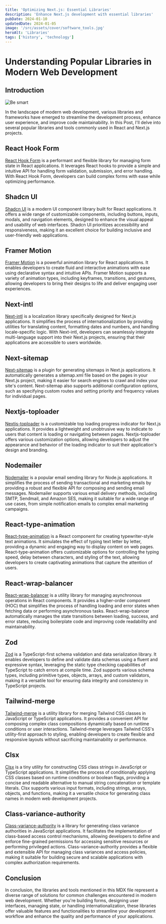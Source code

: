 ```yaml
---
title: 'Optimizing Next.js: Essential Libraries'
description: 'Enhance Next.js development with essential libraries'
pubDate: 2024-01-10
updatedDate: 2024-01-05
image: '/src/assets/cover/software_tools.jpg'
heroAlt: 'Libraries'
tags: ['history', 'technology']
---
```


# Understanding Popular Libraries in Modern Web Development

## Introduction

![Be smart](https://img.freepik.com/free-vector/visionary-technology-concept-illustration_114360-4724.jpg?w=740&t=st=1709481171~exp=1709481771~hmac=abc6b909fe8f462318954c4a197444fbc638277955891d9c5848acf23ca49337)

In the landscape of modern web development, various libraries and frameworks have emerged to streamline
the development process, enhance user experience, and improve code maintainability.
In this Post, I'll delve into several popular libraries and tools commonly used
in React and Next.js projects.

## React Hook Form

[React Hook Form](https://react-hook-form.com/) is a performant and flexible library for managing
form state in React applications. It leverages React hooks to provide a simple and intuitive API
for handling form validation, submission, and error handling. With React Hook Form, developers
can build complex forms with ease while optimizing performance.

## Shadcn UI

[Shadcn UI](https://shadcn.com/) is a modern UI component library built for React applications.
It offers a wide range of customizable components, including buttons, inputs, modals, and navigation
elements, designed to enhance the visual appeal and usability of web interfaces. Shadcn UI prioritizes
accessibility and responsiveness, making it an excellent choice for building inclusive and
user-friendly web applications.

## Framer Motion

[Framer Motion](https://www.framer.com/motion/) is a powerful animation library for React applications.
It enables developers to create fluid and interactive animations with ease using declarative syntax
and intuitive APIs. Framer Motion supports a variety of animation types, including keyframes,
transitions, and gestures, allowing developers to bring their designs to life and deliver
engaging user experiences.

## Next-intl

[Next-intl](https://github.com/vinissimus/next-intl) is a localization library specifically
designed for Next.js applications. It simplifies the process of internationalization by providing
utilities for translating content, formatting dates and numbers, and handling locale-specific
logic. With Next-intl, developers can seamlessly integrate multi-language support into their
Next.js projects, ensuring that their applications are accessible to users worldwide.

## Next-sitemap

[Next-sitemap](https://github.com/iamvishnusankar/next-sitemap) is a plugin for generating sitemaps
in Next.js applications. It automatically generates a sitemap.xml file based on the pages in your
Next.js project, making it easier for search engines to crawl and index your site's content.
Next-sitemap also supports additional configuration options, such as specifying custom
routes and setting priority and frequency values for individual pages.

## Nextjs-toploader

[Nextjs-toploader](https://github.com/amirsanni/nextjs-toploader) is a customizable top loading progress
indicator for Next.js applications. It provides a lightweight and unobtrusive way to indicate to users
that content is loading or navigating between pages. Nextjs-toploader offers various customization
options, allowing developers to adjust the appearance and behavior of the loading indicator to
suit their application's design and branding.

## Nodemailer

[Nodemailer](https://nodemailer.com/about/) is a popular email sending library for Node.js applications.
It simplifies the process of sending transactional and marketing emails by providing a robust and
flexible API for composing and sending email messages. Nodemailer supports various email delivery
methods, including SMTP, Sendmail, and Amazon SES, making it suitable for a wide range of use cases,
from simple notification emails to complex email marketing campaigns.

## React-type-animation

[React-type-animation](https://github.com/jstejada/react-type-animation) is a React component for
creating typewriter-style text animations. It simulates the effect of typing text letter by letter,
providing a dynamic and engaging way to display content on web pages. React-type-animation offers
customizable options for controlling the typing speed, delay between characters, and styling
of the text, allowing developers to create captivating animations that capture the attention of users.

## React-wrap-balancer

[React-wrap-balancer](https://github.com/TimurRK/react-wrap-balancer) is a utility library for managing
asynchronous operations in React components. It provides a higher-order component (HOC) that
simplifies the process of handling loading and error states when fetching data or performing
asynchronous tasks. React-wrap-balancer automatically manages the state transitions between
loading, success, and error states, reducing boilerplate code and improving code readability
and maintainability.

## Zod

[Zod](https://github.com/colinhacks/zod) is a TypeScript-first schema validation and data serialization
library. It enables developers to define and validate data schemas using a fluent and expressive
syntax, leveraging the static type checking capabilities of TypeScript to catch errors at
compile time. Zod supports various schema types, including primitive types, objects, arrays,
and custom validators, making it a versatile tool for ensuring data integrity and consistency
in TypeScript projects.

## Tailwind-merge

[Tailwind-merge](https://github.com/ben-rogerson/tailwind-merge) is a utility library for merging
Tailwind CSS classes in JavaScript or TypeScript applications. It provides a convenient API for
composing complex class compositions dynamically based on runtime conditions or user interactions.
Tailwind-merge leverages Tailwind CSS's utility-first approach to styling, enabling developers
to create flexible and responsive layouts without sacrificing maintainability or performance.

## Clsx

[Clsx](https://github.com/lukeed/clsx) is a tiny utility for constructing CSS class
strings in JavaScript or TypeScript applications. It simplifies the process of conditionally
applying CSS classes based on runtime conditions or boolean flags, providing a concise and readable
alternative to manual string concatenation or template literals. Clsx supports various
input formats, including strings, arrays, objects, and functions, making it a versatile
choice for generating class names in modern web development projects.

## Class-variance-authority

[Class-variance-authority](https://github.com/justinseiter/class-variance-authority) is a library for
generating class variance authorities in JavaScript applications. It facilitates the implementation
of class-based access control mechanisms, allowing developers to define and enforce fine-grained
permissions for accessing sensitive resources or performing privileged actions.
Class-variance-authority provides a flexible and extensible API for managing
class variances and access policies, making it suitable for building secure and
scalable applications with complex authorization requirements.

## Conclusion

In conclusion, the libraries and tools mentioned in this MDX file represent a diverse range of
solutions for common challenges encountered in modern web development. Whether you're building forms,
designing user interfaces, managing state, or handling internationalization,
these libraries offer valuable features and functionalities to streamline your
development workflow and enhance the quality and performance of your applications.
